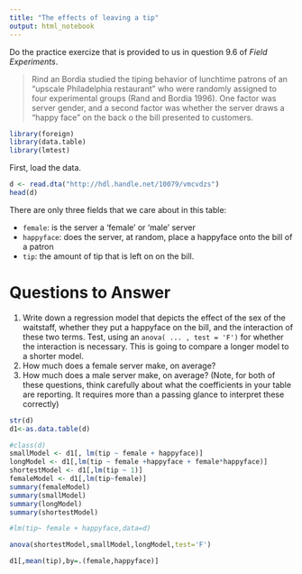 ```yaml
---
title: "The effects of leaving a tip"
output: html_notebook
---
```


Do the practice exercize that is provided to us in question 9.6 of *Field Experiments*.

> Rind an Bordia studied the tiping behavior of lunchtime patrons of an "upscale Philadelphia restaurant" who were randomly assigned to  four experimental groups (Rand and Bordia 1996). One factor was server gender, and a second factor was whether the server draws a "happy face" on the back o the bill presented to customers. 

```r
library(foreign)
library(data.table)
library(lmtest)
```

First, load the data. 

```r
d <- read.dta("http://hdl.handle.net/10079/vmcvdzs")
head(d)
```
There are only three fields that we care about in this table: 

- `female`: is the server a 'female' or 'male' server
- `happyface`: does the server, at random, place a happyface onto the bill of a patron
- `tip`: the amount of tip that is left on on the bill. 

# Questions to Answer

1. Write down a regression model that depicts the effect of the sex of the waitstaff, whether they put a happyface on the bill, and the interaction of these two terms. Test, using an `anova( ... , test = 'F')` for whether the interaction is necessary. This is going to compare a longer model to a shorter model. 
  1. How much does a female server make, on average? 
  2. How much does a male server make, on average? (Note, for both of these questions, think carefully about what the coefficients in your table are reporting. It requires more than a passing glance to interpret these correctly)
  
```r
str(d)
d1<-as.data.table(d)
```
```r
#class(d)
smallModel <- d1[, lm(tip ~ female + happyface)]
longModel <- d1[,lm(tip ~ female +happyface + female*happyface)]
shortestModel <- d1[,lm(tip ~ 1)]
femaleModel <- d1[,lm(tip~female)]
summary(femaleModel)
summary(smallModel)
summary(longModel)
summary(shortestModel)

#lm(tip~ female + happyface,data=d)
```
```r
anova(shortestModel,smallModel,longModel,test='F')
```

```r
d1[,mean(tip),by=.(female,happyface)]
```